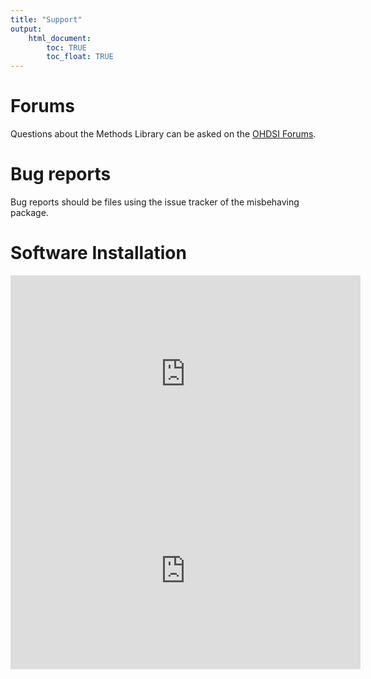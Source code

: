 ```yaml
---
title: "Support"
output: 
    html_document:
        toc: TRUE
        toc_float: TRUE
---
```


# Forums

Questions about the Methods Library can be asked on the [OHDSI Forums](http://forums.ohdsi.org/).

# Bug reports

Bug reports should be files using the issue tracker of the misbehaving package. 

# Software Installation

<iframe width="560" height="315" src="https://www.youtube.com/embed/K9_0s2Rchbo" frameborder="0" allowfullscreen></iframe>

<iframe width="560" height="315" src="https://www.youtube.com/embed/0UhhAEX2dqs" frameborder="0" allowfullscreen></iframe>

